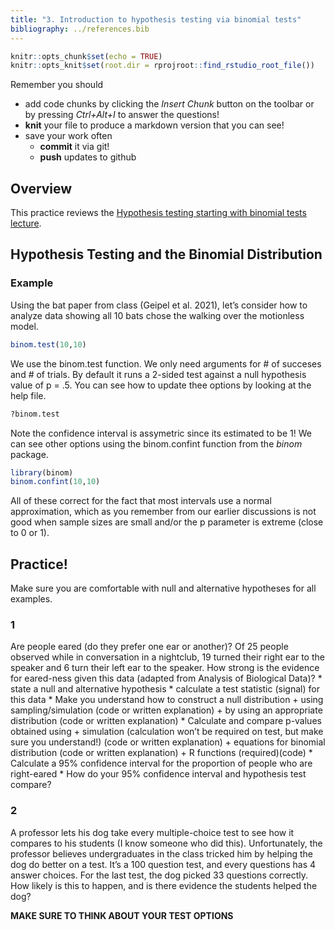 ```yaml
---
title: "3. Introduction to hypothesis testing via binomial tests"
bibliography: ../references.bib
---
```


<!-- COMMENT NOT SHOW IN ANY OUTPUT: Code chunk below sets overall defaults for .qmd file; these inlcude showing output by default and looking for files relative to .Rpoj file, not .qmd file, which makes putting filesin different folders easier  -->

```r
knitr::opts_chunk$set(echo = TRUE)
knitr::opts_knit$set(root.dir = rprojroot::find_rstudio_root_file())
```


Remember you should

* add code chunks by clicking the *Insert Chunk* button on the toolbar or by
pressing *Ctrl+Alt+I* to answer the questions!
* **knit** your file to produce a markdown version that you can see!
* save your work often 
  * **commit** it via git!
  * **push** updates to github
  
## Overview

This practice reviews the [Hypothesis testing starting with binomial tests
lecture](../chapters/Binomial.qmd).

## Hypothesis Testing and the Binomial Distribution

### Example

Using the bat paper from class (Geipel et al. 2021), let's consider how to analyze
data showing all 10 bats chose the walking over the motionless model.  

```r
binom.test(10,10)
```
We use the binom.test function. We only need arguments for # of succeses and #
of trials. By default it runs a 2-sided test against a null hypothesis value of 
p = .5. You can see how to update thee options by 
looking at the help file.

```r
?binom.test
```


Note the confidence interval is assymetric since its estimated to be 1! We can see
other options using the binom.confint function from the *binom* package.

```r
library(binom)
binom.confint(10,10)
```

All of these correct for the fact that most intervals use a normal approximation,
which as you remember from our earlier discussions is not good when sample sizes 
are small and/or the p parameter is extreme (close to 0 or 1).

## Practice!

Make sure you are comfortable with null and alternative hypotheses for all examples.

### 1

Are people eared (do they prefer one ear or another)?  Of 25 people observed 
while in conversation in a nightclub, 19 turned their right ear to the speaker 
and 6 turn their left ear to the speaker.  How strong is the evidence for 
eared-ness given this data (adapted from Analysis of Biological Data)?
* state a null and alternative hypothesis
* calculate a test statistic (signal) for this data
* Make you understand how to construct a null distribution
  + using sampling/simulation (code or written explanation)
  + by using an appropriate distribution (code or written explanation)
* Calculate and compare p-values obtained using 
  + simulation (calculation won’t be required on test, but make sure you understand!) (code or written explanation)
  + equations for binomial distribution (code or written explanation) 
  + R functions (required)(code)
* Calculate a 95% confidence interval for the proportion of people who are right-eared
* How do your 95% confidence interval and hypothesis test compare?

### 2

A professor lets his dog take every multiple-choice test to see how it 
compares to his students (I know someone who did this).  Unfortunately, the
professor believes undergraduates in the class tricked him by helping the dog 
do better on a test. It’s a 100 question test, and every questions has 4 answer 
choices.  For the last test, the dog picked 33 questions correctly.  How likely
is this to happen, and is there evidence the students helped the dog?	

**MAKE SURE TO THINK ABOUT YOUR TEST OPTIONS**
